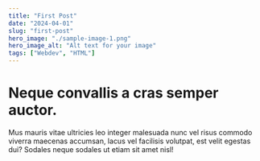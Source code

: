```yaml
---
title: "First Post"
date: "2024-04-01"
slug: "first-post"
hero_image: "./sample-image-1.png"
hero_image_alt: "Alt text for your image"
tags: ["Webdev", "HTML"]
---
```


# Neque convallis a cras semper auctor.

Mus mauris vitae ultricies leo integer malesuada nunc vel risus commodo viverra maecenas accumsan, lacus vel facilisis volutpat, est velit egestas dui? Sodales neque sodales ut etiam sit amet nisl!